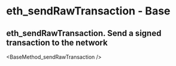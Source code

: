 # eth_sendRawTransaction  - Base

## eth_sendRawTransaction. Send a signed transaction to the network


<BaseMethod_sendRawTransaction />

